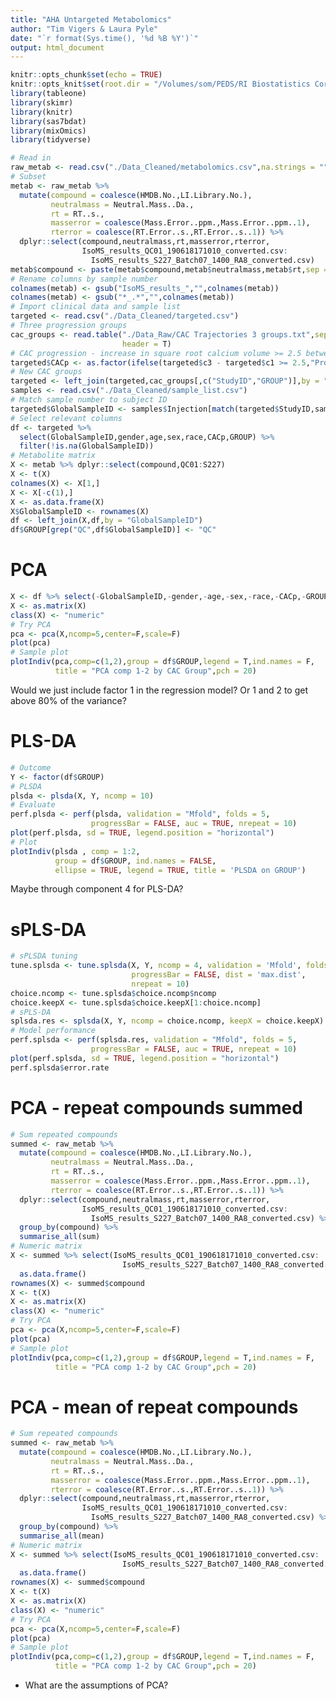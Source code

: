 ```yaml
---
title: "AHA Untargeted Metabolomics"
author: "Tim Vigers & Laura Pyle"
date: "`r format(Sys.time(), '%d %B %Y')`"
output: html_document
---
```


```r
knitr::opts_chunk$set(echo = TRUE)
knitr::opts_knit$set(root.dir = "/Volumes/som/PEDS/RI Biostatistics Core/Shared/Shared Projects/Laura/BDC/Projects/Janet Snell-Bergeon/AHA collaborative grant")
library(tableone)
library(skimr)
library(knitr)
library(sas7bdat)
library(mixOmics)
library(tidyverse)
```

```r
# Read in
raw_metab <- read.csv("./Data_Cleaned/metabolomics.csv",na.strings = "",stringsAsFactors = F)
# Subset
metab <- raw_metab %>% 
  mutate(compound = coalesce(HMDB.No.,LI.Library.No.),
         neutralmass = Neutral.Mass..Da.,
         rt = RT..s.,
         masserror = coalesce(Mass.Error..ppm.,Mass.Error..ppm..1),
         rterror = coalesce(RT.Error..s.,RT.Error..s..1)) %>% 
  dplyr::select(compound,neutralmass,rt,masserror,rterror,
                IsoMS_results_QC01_190618171010_converted.csv:
                  IsoMS_results_S227_Batch07_1400_RA8_converted.csv)
metab$compound <- paste(metab$compound,metab$neutralmass,metab$rt,sep = "")
# Rename columns by sample number
colnames(metab) <- gsub("IsoMS_results_","",colnames(metab))
colnames(metab) <- gsub("*_.*","",colnames(metab))
# Import clinical data and sample list
targeted <- read.csv("./Data_Cleaned/targeted.csv")
# Three progression groups
cac_groups <- read.table("./Data_Raw/CAC Trajectories 3 groups.txt",sep = "\t",
                         header = T)
# CAC progression - increase in square root calcium volume >= 2.5 between baseline and visit 3
targeted$CACp <- as.factor(ifelse(targeted$c3 - targeted$c1 >= 2.5,"Progression","No Progression"))
# New CAC groups
targeted <- left_join(targeted,cac_groups[,c("StudyID","GROUP")],by = "StudyID")
samples <- read.csv("./Data_Cleaned/sample_list.csv")
# Match sample number to subject ID
targeted$GlobalSampleID <- samples$Injection[match(targeted$StudyID,samples$SampleID)]
# Select relevant columns
df <- targeted %>% 
  select(GlobalSampleID,gender,age,sex,race,CACp,GROUP) %>% 
  filter(!is.na(GlobalSampleID))
# Metabolite matrix
X <- metab %>% dplyr::select(compound,QC01:S227)
X <- t(X)
colnames(X) <- X[1,]
X <- X[-c(1),]
X <- as.data.frame(X)
X$GlobalSampleID <- rownames(X)
df <- left_join(X,df,by = "GlobalSampleID")
df$GROUP[grep("QC",df$GlobalSampleID)] <- "QC"
```

# PCA

```r
X <- df %>% select(-GlobalSampleID,-gender,-age,-sex,-race,-CACp,-GROUP)
X <- as.matrix(X)
class(X) <- "numeric"
# Try PCA 
pca <- pca(X,ncomp=5,center=F,scale=F)
plot(pca)
# Sample plot
plotIndiv(pca,comp=c(1,2),group = df$GROUP,legend = T,ind.names = F,
          title = "PCA comp 1-2 by CAC Group",pch = 20)
```

Would we just include factor 1 in the regression model? Or 1 and 2 to get above 80% of the variance?

# PLS-DA

```r
# Outcome
Y <- factor(df$GROUP)
# PLSDA
plsda <- plsda(X, Y, ncomp = 10)
# Evaluate
perf.plsda <- perf(plsda, validation = "Mfold", folds = 5, 
                  progressBar = FALSE, auc = TRUE, nrepeat = 10)
plot(perf.plsda, sd = TRUE, legend.position = "horizontal")
# Plot
plotIndiv(plsda , comp = 1:2,
          group = df$GROUP, ind.names = FALSE, 
          ellipse = TRUE, legend = TRUE, title = 'PLSDA on GROUP')
```

Maybe through component 4 for PLS-DA?

# sPLS-DA

```r
# sPLSDA tuning
tune.splsda <- tune.splsda(X, Y, ncomp = 4, validation = 'Mfold', folds = 5, 
                           progressBar = FALSE, dist = 'max.dist',
                           nrepeat = 10)
choice.ncomp <- tune.splsda$choice.ncomp$ncomp
choice.keepX <- tune.splsda$choice.keepX[1:choice.ncomp]
# sPLS-DA
splsda.res <- splsda(X, Y, ncomp = choice.ncomp, keepX = choice.keepX)
# Model performance
perf.splsda <- perf(splsda.res, validation = "Mfold", folds = 5, 
                  progressBar = FALSE, auc = TRUE, nrepeat = 10) 
plot(perf.splsda, sd = TRUE, legend.position = "horizontal")
perf.splsda$error.rate
```

# PCA - repeat compounds summed

```r
# Sum repeated compounds
summed <- raw_metab %>% 
  mutate(compound = coalesce(HMDB.No.,LI.Library.No.),
         neutralmass = Neutral.Mass..Da.,
         rt = RT..s.,
         masserror = coalesce(Mass.Error..ppm.,Mass.Error..ppm..1),
         rterror = coalesce(RT.Error..s.,RT.Error..s..1)) %>% 
  dplyr::select(compound,neutralmass,rt,masserror,rterror,
                IsoMS_results_QC01_190618171010_converted.csv:
                  IsoMS_results_S227_Batch07_1400_RA8_converted.csv) %>%
  group_by(compound) %>%
  summarise_all(sum)
# Numeric matrix
X <- summed %>% select(IsoMS_results_QC01_190618171010_converted.csv:
                         IsoMS_results_S227_Batch07_1400_RA8_converted.csv) %>%
  as.data.frame()
rownames(X) <- summed$compound
X <- t(X)
X <- as.matrix(X)
class(X) <- "numeric"
# Try PCA 
pca <- pca(X,ncomp=5,center=F,scale=F)
plot(pca)
# Sample plot
plotIndiv(pca,comp=c(1,2),group = df$GROUP,legend = T,ind.names = F,
          title = "PCA comp 1-2 by CAC Group",pch = 20)
```

# PCA - mean of repeat compounds 

```r
# Sum repeated compounds
summed <- raw_metab %>% 
  mutate(compound = coalesce(HMDB.No.,LI.Library.No.),
         neutralmass = Neutral.Mass..Da.,
         rt = RT..s.,
         masserror = coalesce(Mass.Error..ppm.,Mass.Error..ppm..1),
         rterror = coalesce(RT.Error..s.,RT.Error..s..1)) %>% 
  dplyr::select(compound,neutralmass,rt,masserror,rterror,
                IsoMS_results_QC01_190618171010_converted.csv:
                  IsoMS_results_S227_Batch07_1400_RA8_converted.csv) %>%
  group_by(compound) %>%
  summarise_all(mean)
# Numeric matrix
X <- summed %>% select(IsoMS_results_QC01_190618171010_converted.csv:
                         IsoMS_results_S227_Batch07_1400_RA8_converted.csv) %>%
  as.data.frame()
rownames(X) <- summed$compound
X <- t(X)
X <- as.matrix(X)
class(X) <- "numeric"
# Try PCA 
pca <- pca(X,ncomp=5,center=F,scale=F)
plot(pca)
# Sample plot
plotIndiv(pca,comp=c(1,2),group = df$GROUP,legend = T,ind.names = F,
          title = "PCA comp 1-2 by CAC Group",pch = 20)
```

- What are the assumptions of PCA?